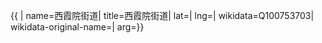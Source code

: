 {{ {{{1|PRC admin/showdata}}}|
name=西霞院街道|
title=西霞院街道|
lat=|
lng=|
wikidata=Q100753703|
wikidata-original-name=|
arg={{{arg|}}}}}